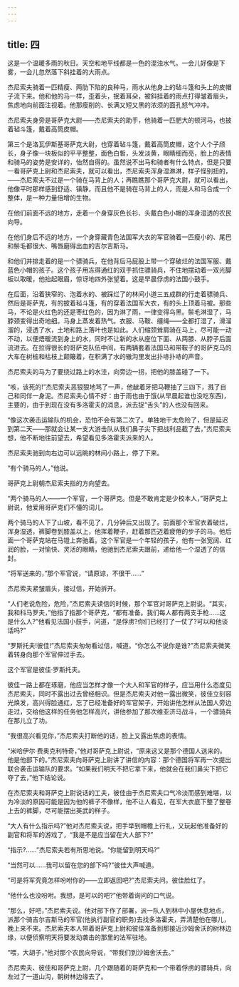 ```yaml
---
---
---
```

title: 四
---




这是一个温暖多雨的秋日。天空和地平线都是一色的混浊水气。一会儿好像是下雾，一会儿忽然落下斜挂着的大雨点。

杰尼索夫骑着一匹精瘦、两肋下陷的良种马，雨水从他身上的毡斗篷和头上的皮帽子流下来。他和他的马一样，歪着头，抿着耳朵，被斜挂着的雨点打得皱着眉头，焦虑地向前面注视着。他那瘦削的、长满又短又黑的浓须的面孔怒气冲冲。

杰尼索夫身旁是哥萨克大尉——杰尼索夫的助手，他骑着一匹肥大的顿河马，也披着毡斗篷，戴着高筒皮帽。

第三个是洛瓦伊斯基哥萨克大尉，也穿着毡斗篷，戴着高筒皮帽，这个人个子颀长，身子像一块板似的平平整整，面色白皙，头发淡黄，眼睛细而亮，脸上的表情和骑马的姿势是安详的，怡然自得的。虽然说不出马和骑者有什么特点，但是只要一看哥萨克上尉和杰尼索夫，就可以看出，杰尼索夫浑身湿淋淋，样子怪别扭的，——杰尼索夫不过是一个骑在马背上的人；再瞧瞧那个哥萨克大尉，就可以看出，他像平时那样感到舒适、镇静，而且他不是骑在马背上的人，而是人和马合成一个整体，是一种力量倍增的生物。

在他们前面不远的地方，走着一个身穿灰色长衫、头戴白色小帽的浑身湿透的农民向导。

在他们身后不远的地方，一个身穿藏青色法国军大衣的军官骑着一匹瘦小的、尾巴和鬃毛都很大、嘴唇磨得出血的吉尔吉斯马。

和他们并排走着的是一个骠骑兵，在他背后马屁股上带一个穿破烂的法国军服、戴蓝色小帽的孩子。这个孩子用冻得通红的双手抓住骠骑兵，不住地摆动着一双光脚板以取暖，他抬起眼眉，惊讶地四外张望着。这是早晨俘虏的法国小鼓手。

在后面，沿着狭窄的、泡着水的、被踩烂了的林间小道三五成群的行走着骠骑兵、然后是哥萨克，有的披着毡斗篷，有的穿着法国军大衣，有的头上顶着马被。那些马，不论是火红色的还是枣红色的，因为淋了雨，一律变得乌黑。鬃毛淋湿了，马脖颈变得出奇地细。马身上蒸发着热气。衣服、马鞍、缰绳——全都打湿了，滑溜溜的，浸透了水，土地和路上落叶也是如此。人们缩颈耸肩骑在马上，尽可能一动不动，以便焐暖流到身上的水，同时不让新的水从座位下面、从两膝、从脖子后面流进去。在拉得很长的哥萨克队伍中间，有两辆套着法国马和带鞍子的哥萨克马的大车在树桩和枯枝上颠簸着，在积满了水的辙沟里发出扑哧扑哧的声音。

杰尼索夫的马为了要绕过路上的水洼，向旁边一拐，把他的膝盖碰了一下。

“咳，该死的!”杰尼索夫恶狠狠地骂了一声，他龇着牙把马鞭抽了三四下，溅了自己和同伴一身泥。杰尼索夫心情不好：由于雨也由于饿(从早晨起谁也没吃东西)，主要的，由于到现在没有多洛霍夫的消息，派去捉“舌头”的人也没有回来。

“像这次袭击运输队的机会，恐怕不会有第二次了。单独地干太危险了，但是延迟到第二天——那就会让某一支大游击队从我们鼻子尖下把战利品截了去，”杰尼索夫想，他不断地往前望去，希望看见多洛霍夫派来的人。

杰尼索夫驰到向右边可以远眺的林间小路上，停了下来。

“有个骑马的人，”他说。

哥萨克上尉朝杰尼索夫指的方向望去。

“两个骑马的人——一个军官，一个哥萨克。但是不敢肯定是少校本人，”哥萨克上尉说，他爱用哥萨克们不懂的词儿。

两个骑马的人下了山坡，看不见了，几分钟后又出现了。前面那个军官衣着破烂，浑身湿透，裤脚卷到膝盖以上，他挥着鞭子，赶着那匹迈着疲倦的步子的马。他后面一个哥萨克站在马镫上奔驰着。这个军官是一个年轻的孩子，他有一张宽阔、红润的脸，一对愉快、灵活的眼睛，他驰到杰尼索夫跟前，递给他一个湿透了的信封。

“将军送来的，”那个军官说，“请原谅，不很干……”

杰尼索夫紧皱眉头，接过信，开始拆开。

“人们老说危险，危险，”杰尼索夫读信的时候，那个军官对哥萨克上尉说。“其实，我和科马罗夫，”他指了指那个哥萨克，“都有准备。我们每人都有两支手枪……这是什么人?”他看见法国小鼓手，问道，“是俘虏?你们已经打了一仗了?可以和他谈话吗?”

“罗斯托夫!彼佳!”杰尼索夫匆匆看过信，喊道。“你怎么不说你是谁?”杰尼索夫微笑着转身向那个军官伸过手去。

这个军官是彼佳·罗斯托夫。

彼佳一路上都在琢磨，他应当怎样才像一个大人和军官的样子，应当用什么态度见杰尼索夫，同时不露出过去曾经相识。但是杰尼索夫对他一露出微笑，彼佳立刻容光焕发，高兴得脸通红，忘了已经准备好的军官架子，开始讲他怎样从法国人旁边走过，交给他这样的任务他怎样高兴，讲他参加了那次维亚济马战斗，一个骠骑兵在那儿立了功。

“我很高兴看见你，”杰尼索夫打断他的话，脸上又露出焦虑的表情。

“米哈伊尔·费奥克利特奇，”他对哥萨克上尉说，“原来这又是那个德国人送来的。他是他部下的。”杰尼索夫向哥萨克上尉讲了讲信的内容：那个德国将军再一次提出联合袭击运输队的要求。“如果我们明天不把它拿下来，他就会在我们鼻尖下把它夺了去，”他下结论说。

在杰尼索夫和哥萨克上尉说话的工夫，彼佳由于杰尼索夫口气冷淡而感到难堪，以为冷淡的原因可能是因为他的裤子不像样，他不让人看见，在军大衣底下整了整卷上去的裤脚，尽可能摆出英武的样子。

“大人有什么指示吗?”他对杰尼索夫说，把手举到帽檐上行礼，又玩起他准备好的副官和将军的游戏了，“我是不是应当留在大人部下?”

“指示?……”杰尼索夫若有所思地说。“你能留到明天吗?”

“当然可以……我可以留在您的部下吗?”彼佳大声喊道。

“可是将军究竟怎样吩咐你的——立即返回吧?”杰尼索夫问。彼佳脸红了。

“他什么也没吩咐。我想，是可以的吧?”他带着询问的口气说。

“那么，好吧，”杰尼索夫说。他对部下作了部署，派一队人到林中小屋休息地点，派那个骑吉尔吉斯马的军官(他执行副官的职务)去找多洛霍夫，弄清楚他在哪儿，晚上来不来。杰尼索夫本人带着哥萨克上尉和彼佳准备到那接近沙姆舍沃的树林边缘，以便侦察明天将要发动袭击的那里的法军驻地。

“喂，大胡子，”他对那个农民向导说，“带我们到沙姆舍沃去。”

杰尼索夫、彼佳和哥萨克上尉，几个跟随着的哥萨克和一个带着俘虏的骠骑兵，向左过了一道山沟，朝树林边缘去了。
